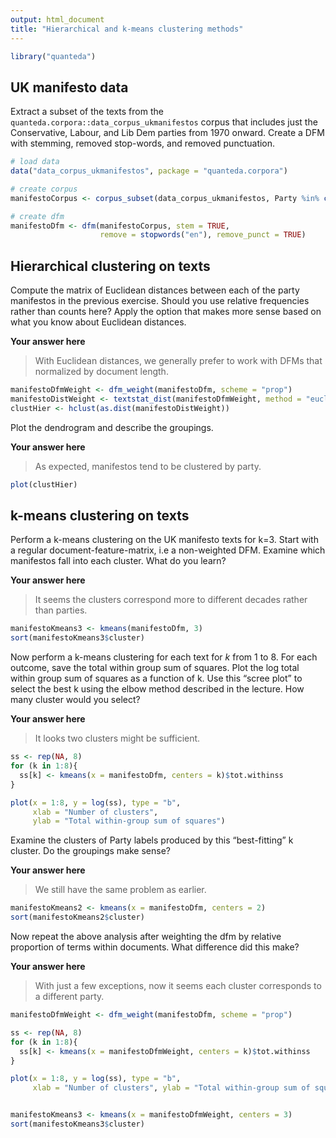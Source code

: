 ```yaml
---
output: html_document
title: "Hierarchical and k-means clustering methods"
---
```


```r
library("quanteda")
```


## UK manifesto data 

Extract a subset of the texts from the `quanteda.corpora::data_corpus_ukmanifestos` corpus that includes just the Conservative, Labour, and Lib Dem parties from 1970 onward. Create a DFM with stemming, removed stop-words, and removed punctuation.  

```r
# load data
data("data_corpus_ukmanifestos", package = "quanteda.corpora")

# create corpus
manifestoCorpus <- corpus_subset(data_corpus_ukmanifestos, Party %in% c("Con", "Lab", "LD") & Year > 1970)

# create dfm
manifestoDfm <- dfm(manifestoCorpus, stem = TRUE, 
                    remove = stopwords("en"), remove_punct = TRUE)
```

## Hierarchical clustering on texts

Compute the matrix of Euclidean distances between each of the party manifestos in the previous exercise. Should you use relative frequencies rather than counts here? Apply the option that makes more sense based on what you know about Euclidean distances.

**Your answer here**

> With Euclidean distances, we generally prefer to work with DFMs that normalized by document length.

```r
manifestoDfmWeight <- dfm_weight(manifestoDfm, scheme = "prop")
manifestoDistWeight <- textstat_dist(manifestoDfmWeight, method = "euclidean")
clustHier <- hclust(as.dist(manifestoDistWeight))
```

Plot the dendrogram and describe the groupings.

**Your answer here**

> As expected, manifestos tend to be clustered by party. 

```r
plot(clustHier)
```


## k-means clustering on texts

Perform a k-means clustering on the UK manifesto texts for k=3. Start with a regular document-feature-matrix, i.e a non-weighted DFM. Examine which manifestos fall into each cluster. What do you learn?

**Your answer here**

> It seems the clusters correspond more to different decades rather than parties.

```r
manifestoKmeans3 <- kmeans(manifestoDfm, 3)
sort(manifestoKmeans3$cluster)
```

Now perform a k-means clustering for each text for $k$ from 1 to 8. For each outcome, save the total within group sum of squares.  Plot the log total within group sum of squares as a function of k.  Use this "scree plot" to select the best k using the elbow method described in the lecture. How many cluster would you select?

**Your answer here**

> It looks two clusters might be sufficient.

```r
ss <- rep(NA, 8)
for (k in 1:8){
  ss[k] <- kmeans(x = manifestoDfm, centers = k)$tot.withinss
}

plot(x = 1:8, y = log(ss), type = "b", 
     xlab = "Number of clusters", 
     ylab = "Total within-group sum of squares")
```

Examine the clusters of Party labels produced by this "best-fitting" k cluster. Do the groupings make sense?

**Your answer here**

> We still have the same problem as earlier.

```r
manifestoKmeans2 <- kmeans(x = manifestoDfm, centers = 2)
sort(manifestoKmeans2$cluster)
```


Now repeat the above analysis after weighting the dfm by relative proportion of terms within documents. What difference did this make?

**Your answer here**

> With just a few exceptions, now it seems each cluster corresponds to a different party.

```r
manifestoDfmWeight <- dfm_weight(manifestoDfm, scheme = "prop")

ss <- rep(NA, 8)
for (k in 1:8){
  ss[k] <- kmeans(x = manifestoDfmWeight, centers = k)$tot.withinss
}

plot(x = 1:8, y = log(ss), type = "b", 
     xlab = "Number of clusters", ylab = "Total within-group sum of squares")


manifestoKmeans3 <- kmeans(x = manifestoDfmWeight, centers = 3)
sort(manifestoKmeans3$cluster)
```




